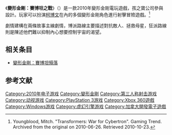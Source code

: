 {{Infobox video game
| title        = 變形金剛：賽博坦之戰<br />''Transformers：War for Cybertron''
| image        = 
| caption      = 
| developer    = High Moon Studios
| publisher    = [[Activision|Activision]]
| designer     =
| engine       = [[虚幻引擎|虚幻3引擎]]
| composer     = [[Tyler_Bates|Tyler Bates]]
| released     = {{vgrelease|NA|June 22, 2010|PAL|June 25, 2010}}
| genre        = 第三人稱射擊
| modes        = 單人、多人
| platforms    = [[Microsoft_Windows|Microsoft Windows]]<br />[[PlayStation_3|PlayStation 3]]<br />[[Xbox_360|Xbox 360]]
}}

《'''變形金剛：賽博坦之戰'''》（{{lang-en|''Transformers：War for Cybertron''}}）是一款2010年變形金剛電玩遊戲，孩之寶公司參與設計。玩家可以扮演[[柯博文|柯博文]]在內的多個變形金剛角色進行射擊冒險遊戲。<ref>Youngblood, Mitch. "Transformers: War for Cybertron". Gaming Trend. Archived from the original on 2010-06-26. Retrieved 2010-10-23.</ref>

劇情建構在兩條故事主線劇情，博派路線主要描述對抗敵人、拯救母星，狂派路線則是陳述他們難以抑制內心想要控制宇宙的渴望。

==相关条目==
* [[變形金剛：賽博坦殞落|變形金剛：賽博坦殞落]]

== 参考文献 ==
{{reflist}}

{{變形金剛系列}}

{{DEFAULTSORT:Transformers, War of Cybertron}}
[[Category:2010年电子游戏|Category:2010年电子游戏]]
[[Category:變形金剛|Category:變形金剛]]
[[Category:第三人称射击游戏|Category:第三人称射击游戏]]
[[Category:动视游戏|Category:动视游戏]]
[[Category:PlayStation_3游戏|Category:PlayStation 3游戏]]
[[Category:Xbox_360遊戲|Category:Xbox 360遊戲]]
[[Category:Windows游戏|Category:Windows游戏]]
[[Category:虚幻引擎游戏|Category:虚幻引擎游戏]]
[[Category:加拿大開發電子遊戲|Category:加拿大開發電子遊戲]]


{{Videogame-stub}}
